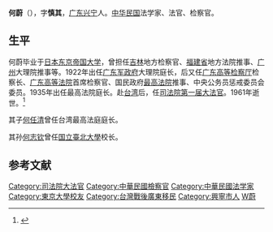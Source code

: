 '''何蔚'''（{{bd|1884年||1961年||catIdx=He何}}），字'''慎其'''，[[广东|广东]][[兴宁市|兴宁]]人。[[中华民国|中华民国]]法学家、法官、检察官。

==生平==
何蔚毕业于[[日本|日本]][[东京帝国大学|东京帝国大学]]，曾担任[[吉林|吉林]]地方检察官、[[福建省|福建省]]地方法院推事、[[广州|广州]]大理院推事等。1922年出任[[广东军政府|广东军政府]]大理院庭长，后又任[[广东高等检察厅|广东高等检察厅]]检察长、[[广东高等法院|广东高等法院]]首席检察官、国民政府[[中华民国最高法院|最高法院]]推事、中央公务员惩戒委员会委员。1935年出任最高法院庭长。赴[[台湾|台湾]]后，任[[司法院大法官|司法院第一届大法官]]。1961年逝世。<ref name="kmt">{{cite book|author=刘国铭主编|title=中国国民党百年人物全书|publisher=团结出版社|year=2005}}</ref>

其子[[何任清|何任清]]曾任台湾最高法庭庭长。

其孙[[何志钦|何志钦]]曾任[[国立臺北大學|国立臺北大學]]校长。

== 参考文献 ==
{{reflist}}

{{法律人物小作品}}
{{中華民國歷屆司法院大法官列表}}
{{DEFAULTSORT:He何}}
[[Category:司法院大法官|Category:司法院大法官]]
[[Category:中華民國檢察官|Category:中華民國檢察官]]
[[Category:中華民國法学家|Category:中華民國法学家]]
[[Category:東京大學校友|Category:東京大學校友]]
[[Category:台灣戰後廣東移民|Category:台灣戰後廣東移民]]
[[Category:興寧市人|Category:興寧市人]]
[[Category:何姓|W蔚]]